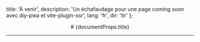  title: 'À venir',
  description:
    'Un échafaudage pour une page coming soon avec diy-pwa et vite-plugin-ssr',
  lang: 'fr',
  dir: 'ltr'
};

<Header />
<Main>
  # {documentProps.title}
  <hr className="w3-border-grey" />
  <Countdown />
</Main>
<Footer />
